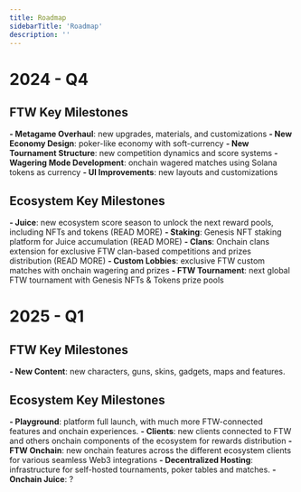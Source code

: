 ```yaml
---
title: Roadmap
sidebarTitle: 'Roadmap'
description: ''
---
```


# 2024 - Q4
## FTW Key Milestones
**- Metagame Overhaul**: new upgrades, materials, and customizations
**- New Economy Design**: poker-like economy with soft-currency
**- New Tournament Structure**: new competition dynamics and score systems
**- Wagering Mode Development**: onchain wagered matches using Solana tokens as currency
**- UI Improvements**: new layouts and customizations

## Ecosystem Key Milestones
**- Juice**: new ecosystem score season to unlock the next reward pools, including NFTs and tokens (READ MORE)
**- Staking**: Genesis NFT staking platform for Juice accumulation (READ MORE)
**- Clans**: Onchain clans extension for exclusive FTW clan-based competitions and prizes distribution (READ MORE)
**- Custom Lobbies**: exclusive FTW custom matches with onchain wagering and prizes 
**- FTW Tournament**: next global FTW tournament with Genesis NFTs & Tokens prize pools

# 2025 - Q1
## FTW Key Milestones
**- New Content**: new characters, guns, skins, gadgets, maps and features.  

## Ecosystem Key Milestones
**- Playground**: platform full launch, with much more FTW-connected features and onchain experiences.
**- Clients**: new clients connected to FTW and others onchain components of the ecosystem for rewards distribution
**- FTW Onchain**: new onchain features across the different ecosystem clients for various seamless Web3 integrations
**- Decentralized Hosting**: infrastructure for self-hosted tournaments, poker tables and matches.
**- Onchain Juice**: ?